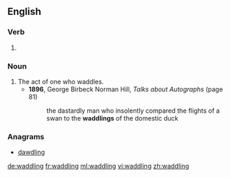==English==

===Verb===
{{head|en|present participle}}

# {{present participle of|waddle|lang=en|nocat=1}}

===Noun===
{{en-noun}}

# The act of one who waddles.
#* '''1896''', George Birbeck Norman Hill, ''Talks about Autographs'' (page 81)
#*: the dastardly man who insolently compared the flights of a swan to the '''waddlings''' of the domestic duck

===Anagrams===
* [[dawdling#English|dawdling]]

[[de:waddling]]
[[fr:waddling]]
[[ml:waddling]]
[[vi:waddling]]
[[zh:waddling]]